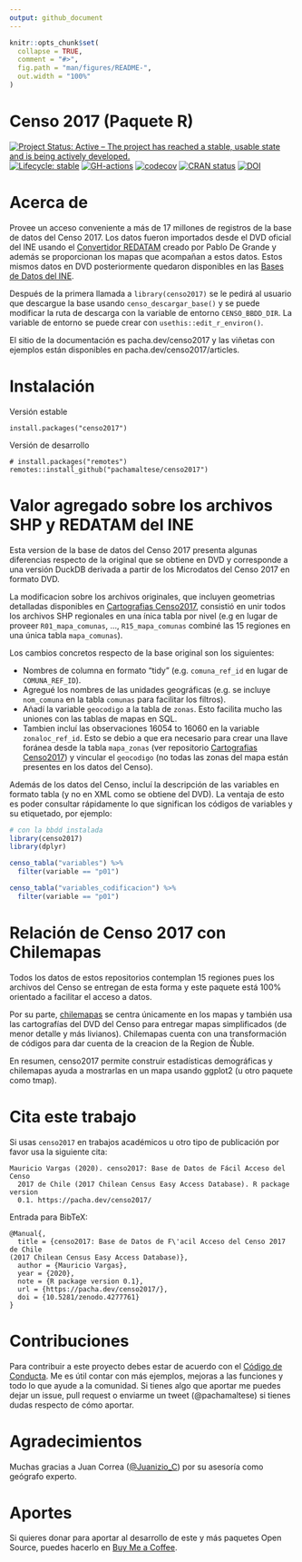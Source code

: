 ```yaml
---
output: github_document
---
```


<!-- README.md is generated from README.Rmd. Please edit that file -->

```r
knitr::opts_chunk$set(
  collapse = TRUE,
  comment = "#>",
  fig.path = "man/figures/README-",
  out.width = "100%"
)
```

# Censo 2017 (Paquete R)

<!-- badges: start -->
[![Project Status: Active – The project has reached a stable, usable state and is being actively developed.](https://lifecycle.r-lib.org/articles/figures/lifecycle-stable.svg)](https://lifecycle.r-lib.org/articles/stages.html#stable-1)
[![Lifecycle: stable](https://img.shields.io/badge/lifecycle-maturing-blue.svg)](https://www.tidyverse.org/lifecycle/#stable)
[![GH-actions](https://github.com/pachamaltese/censo2017/workflows/R-CMD-check/badge.svg)](https://github.com/pachamaltese/censo2017/actions)
[![codecov](https://codecov.io/gh/pachamaltese/censo2017/branch/main/graph/badge.svg?token=XI59cmGd15)](https://codecov.io/gh/pachamaltese/censo2017)
[![CRAN status](https://www.r-pkg.org/badges/version/censo2017)](https://CRAN.R-project.org/package=censo2017)
[![DOI](https://zenodo.org/badge/DOI/10.5281/zenodo.4277761.svg)](https://doi.org/10.5281/zenodo.4277761)
<!-- badges: end -->

# Acerca de

Provee un acceso conveniente a más de 17 millones de registros de la base de datos del Censo 2017. Los datos fueron importados desde el DVD oficial del INE usando el [Convertidor REDATAM](https://github.com/discontinuos/redatam-converter/) creado por Pablo De Grande y además se proporcionan los mapas que acompañan a estos datos. Estos mismos datos en DVD posteriormente quedaron disponibles en las [Bases de Datos del INE](https://www.ine.cl/estadisticas/sociales/censos-de-poblacion-y-vivienda/poblacion-y-vivienda).

Después de la primera llamada a `library(censo2017)` se le pedirá al usuario que descargue la base usando `censo_descargar_base()` y se puede modificar la ruta de descarga con la variable de entorno `CENSO_BBDD_DIR`. La variable de entorno se puede crear con `usethis::edit_r_environ()`.

El sitio de la documentación es pacha.dev/censo2017 y las viñetas con ejemplos están disponibles en pacha.dev/censo2017/articles.

# Instalación

Versión estable
```
install.packages("censo2017")
```

Versión de desarrollo
```
# install.packages("remotes")
remotes::install_github("pachamaltese/censo2017")
```

# Valor agregado sobre los archivos SHP y REDATAM del INE

Esta version de la base de datos del Censo 2017 presenta algunas diferencias respecto de la original que se obtiene en DVD y corresponde a una versión DuckDB derivada a partir de los Microdatos del Censo 2017 en formato DVD. 

La modificacion sobre los archivos originales, que incluyen geometrias detalladas disponibles en [Cartografias Censo2017](https://github.com/pachamaltese/cartografias-censo2017), consistió en unir todos los archivos SHP regionales en una ínica tabla por nivel (e.g en lugar de proveer `R01_mapa_comunas`, ..., `R15_mapa_comunas` combiné las 15 regiones en una única tabla `mapa_comunas`).

Los cambios concretos respecto de la base original son los siguientes:

* Nombres de columna en formato "tidy" (e.g. `comuna_ref_id` en lugar de `COMUNA_REF_ID`).
* Agregué los nombres de las unidades geográficas (e.g. se incluye `nom_comuna` en la tabla `comunas` para facilitar los filtros).
* Añadí la variable `geocodigo` a la tabla de `zonas`. Esto facilita mucho las uniones con las tablas de mapas en SQL.
* Tambien incluí las observaciones 16054 to 16060 en la variable `zonaloc_ref_id`. Esto se debio a que era necesario para crear una llave foránea desde la tabla `mapa_zonas` (ver repositorio [Cartografias Censo2017](https://github.com/pachamaltese/cartografias-censo2017)) y vincular el `geocodigo` (no todas las zonas del mapa están presentes en los datos del Censo).

Además de los datos del Censo, incluí la descripción de las variables en formato tabla (y no en XML como se obtiene del DVD). La ventaja de esto es poder consultar rápidamente lo que significan los códigos de variables y su etiquetado, por ejemplo:
```r
# con la bbdd instalada
library(censo2017)
library(dplyr)

censo_tabla("variables") %>% 
  filter(variable == "p01")

censo_tabla("variables_codificacion") %>% 
  filter(variable == "p01")
```

# Relación de Censo 2017 con Chilemapas

Todos los datos de estos repositorios contemplan 15 regiones pues los archivos del Censo se entregan de esta forma y este paquete está 100% orientado a facilitar el acceso a datos.

Por su parte, [chilemapas](https://pacha.dev/chilemapas/) se centra únicamente en los mapas y también usa las cartografías del DVD del Censo para entregar mapas simplificados (de menor detalle y más livianos). Chilemapas cuenta con una transformación de códigos para dar cuenta de la creacion de la Region de Ñuble.

En resumen, censo2017 permite construir estadísticas demográficas y chilemapas ayuda a mostrarlas en un mapa usando ggplot2 (u otro paquete como tmap).

# Cita este trabajo

Si usas `censo2017` en trabajos académicos u otro tipo de publicación por favor usa la siguiente cita:

```
Mauricio Vargas (2020). censo2017: Base de Datos de Fácil Acceso del Censo
  2017 de Chile (2017 Chilean Census Easy Access Database). R package version
  0.1. https://pacha.dev/censo2017/
```

Entrada para BibTeX:

```
@Manual{,
  title = {censo2017: Base de Datos de F\'acil Acceso del Censo 2017 de Chile
(2017 Chilean Census Easy Access Database)},
  author = {Mauricio Vargas},
  year = {2020},
  note = {R package version 0.1},
  url = {https://pacha.dev/censo2017/},
  doi = {10.5281/zenodo.4277761}
}
```

# Contribuciones

Para contribuir a este proyecto debes estar de acuerdo con el [Código de Conducta](https://pacha.dev/censo2017/CODE_OF_CONDUCT.html). Me es útil contar con más ejemplos, mejoras a las funciones y todo lo que ayude a la comunidad. Si tienes algo que aportar me puedes dejar un issue, pull request o enviarme un tweet (\@pachamaltese) si tienes dudas respecto de cómo aportar.

# Agradecimientos

Muchas gracias a Juan Correa ([\@Juanizio_C](https://twitter.com/Juanizio_C/)) por su asesoría como geógrafo experto.

# Aportes

Si quieres donar para aportar al desarrollo de este y más paquetes Open Source, puedes hacerlo en [Buy Me a Coffee](https://www.buymeacoffee.com/pacha/).
